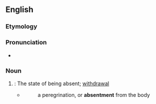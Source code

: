 ==English==

===Etymology===
{{suffix|en|absent|ment}}

===Pronunciation===
* {{IPA|en|/əbˈsɛntmənt/}}

===Noun===
{{en-noun|-}}

# {{lb|en|rare|obsolete}}: The state of being absent; [[withdrawal]]
#* {{RQ:Barrow Sermon|Dead and Buried}}
#*:a peregrination, or '''absentment''' from the body